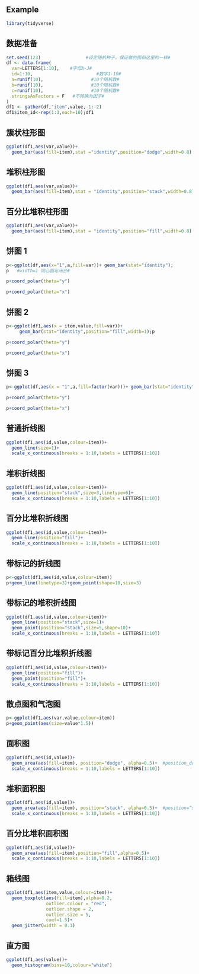 ## Example

```r
library(tidyverse)
```

## 数据准备
```r
set.seed(123)                 #设定随机种子，保证做的图和这里的一样#
df <- data.frame(
  var=LETTERS[1:10],    #字母A-J#
  id=1:10,                        #数字1-10#
  a=runif(10),                  #10个随机数#
  b=runif(10),                  #10个随机数#
  c=runif(10),                  #10个随机数#
  stringsAsFactors = F   #不转换为因子#
)
df1 <- gather(df,"item",value,-1:-2)
df1$item_id<-rep(1:3,each=10);df1
```

## 簇状柱形图

```r
ggplot(df1,aes(var,value))+
  geom_bar(aes(fill=item),stat ="identity",position="dodge",width=0.8)
```

## 堆积柱形图

```r
ggplot(df1,aes(var,value))+
  geom_bar(aes(fill=item),stat = "identity",position="stack",width=0.8)

```

## 百分比堆积柱形图

```r
ggplot(df1,aes(var,value))+
  geom_bar(aes(fill=item),stat = "identity",position="fill",width=0.8)
```

## 饼图 1

```r
p<-ggplot(df,aes(x="1",a,fill=var))+ geom_bar(stat="identity");
p   #width=1 同心圆可闭合#
```

```r
p+coord_polar(theta="y")
```

```r
p+coord_polar(theta="x")
```

## 饼图 2

```r
p<-ggplot(df1,aes(x = item,value,fill=var))+
     geom_bar(stat="identity",position="fill",width=1);p
```

```r
p+coord_polar(theta="y")
```

```r
p+coord_polar(theta="x")
```

## 饼图 3

```r
p<-ggplot(df,aes(x = "1",a,fill=factor(var)))+ geom_bar(stat="identity",position="dodge");p
```

```r
p+coord_polar(theta="y")
```

```r
p+coord_polar(theta="x")
```

## 普通折线图

```r
ggplot(df1,aes(id,value,colour=item))+
  geom_line(size=1)+
  scale_x_continuous(breaks = 1:10,labels = LETTERS[1:10])
```

## 堆积折线图

```r
ggplot(df1,aes(id,value,colour=item))+
  geom_line(position="stack",size=3,linetype=6)+
  scale_x_continuous(breaks = 1:10,labels = LETTERS[1:10])
```

## 百分比堆积折线图

```r
ggplot(df1,aes(id,value,colour=item))+
  geom_line(position="fill")+
  scale_x_continuous(breaks = 1:10,labels = LETTERS[1:10])
```

## 带标记的折线图

```r
p<-ggplot(df1,aes(id,value,colour=item))
p+geom_line(linetype=3)+geom_point(shape=10,size=3)
```

## 带标记的堆积折线图

```r
ggplot(df1,aes(id,value,colour=item))+
  geom_line(position="stack",size=1)+
  geom_point(position="stack",size=5,shape=10)+
  scale_x_continuous(breaks = 1:10,labels = LETTERS[1:10])
```

## 带标记百分比堆积折线图

```r
ggplot(df1,aes(id,value,colour=item))+
  geom_line(position="fill")+
  geom_point(position="fill")+
  scale_x_continuous(breaks = 1:10,labels = LETTERS[1:10])
```

## 散点图和气泡图

```r
p<-ggplot(df1,aes(var,value,colour=item))
p+geom_point(aes(size=value*1.5))
```

## 面积图

```r
ggplot(df1,aes(id,value))+
  geom_area(aes(fill=item), position="dodge", alpha=0.5)+  #position_dodge(width=0)
  scale_x_continuous(breaks = 1:10,labels = LETTERS[1:10])
```

## 堆积面积图

```r
ggplot(df1,aes(id,value))+
  geom_area(aes(fill=item), position="stack", alpha=0.5)+  #position=“stack”可省
  scale_x_continuous(breaks = 1:10,labels = LETTERS[1:10])
```

## 百分比堆积面积图

```r
ggplot(df1,aes(id,value))+
  geom_area(aes(fill=item),position="fill",alpha=0.5)+
  scale_x_continuous(breaks = 1:10,labels = LETTERS[1:10])
```

## 箱线图

```r
ggplot(df1,aes(item,value,colour=item))+
  geom_boxplot(aes(fill=item),alpha=0.2,
               outlier.colour = "red",
               outlier.shape = 2,
               outlier.size = 5,
               coef=1.5)+
  geom_jitter(width = 0.1)
```

## 直方图

```r
ggplot(df1,aes(value))+
  geom_histogram(bins=10,colour="white")
```






















